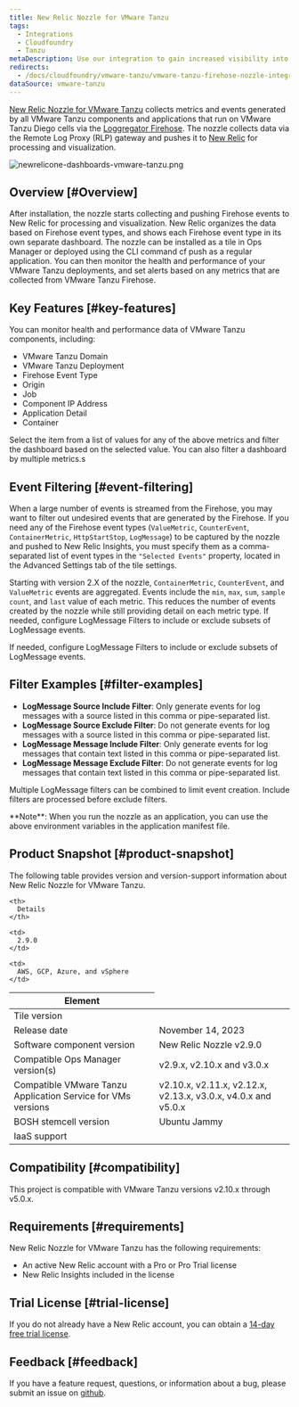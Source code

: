 ```yaml
---
title: New Relic Nozzle for VMware Tanzu
tags:
  - Integrations
  - Cloudfoundry
  - Tanzu
metaDescription: Use our integration to gain increased visibility into the performance of your VMware Tanzu environment.
redirects:
  - /docs/cloudfoundry/vmware-tanzu/vmware-tanzu-firehose-nozzle-integration
dataSource: vmware-tanzu
---
```




[New Relic Nozzle for VMware Tanzu](https://network.pivotal.io/products/nr-firehose-nozzle) collects metrics and events generated by all VMware Tanzu components and applications that run on VMware Tanzu Diego cells via the [Loggregator Firehose](https://docs.pivotal.io/pivotalcf/loggregator/index.html). The nozzle collects data via the Remote Log Proxy (RLP) gateway and pushes it to [New Relic](https://www.newrelic.com) for processing and visualization.

<img
  title="newrelicone-dashboards-vmware-tanzu.png"
  alt="newrelicone-dashboards-vmware-tanzu.png"
  src={infrastructureVmwareTanzuDashboard}
/>


## Overview [#Overview]

After installation, the nozzle starts collecting and pushing Firehose events to New Relic for processing and visualization. New Relic organizes the data based on Firehose event types, and shows each Firehose event type in its own separate dashboard.
The nozzle can be installed as a tile in Ops Manager or deployed using the CLI command cf push as a regular application. You can then monitor the health and performance of your VMware Tanzu deployments, and set alerts based on any metrics that are collected from VMware Tanzu Firehose.


## Key Features [#key-features]

You can monitor health and performance data of VMware Tanzu components, including:
* VMware Tanzu Domain
* VMware Tanzu Deployment
* Firehose Event Type
* Origin
* Job
* Component IP Address
* Application Detail
* Container

Select the item from a list of values for any of the above metrics and filter the dashboard based on the selected value. You can also filter a dashboard by multiple metrics.s

## Event Filtering [#event-filtering]

When a large number of events is streamed from the Firehose, you may want to filter out undesired events that are generated by the Firehose.
If you need any of the Firehose event types (`ValueMetric`, `CounterEvent`, `ContainerMetric`, `HttpStartStop`, `LogMessage`) to be captured by the nozzle and pushed to New Relic Insights, you must specify them as a comma-separated list of event types in the `"Selected Events"` property, located in the Advanced Settings tab of the tile settings.

Starting with version 2.X of the nozzle, `ContainerMetric`, `CounterEvent`, and `ValueMetric` events are aggregated. Events include the `min`, `max`, `sum`, `sample count`, and `last` value of each metric. This reduces the number of events created by the nozzle while still providing detail on each metric type.
If needed, configure LogMessage Filters to include or exclude subsets of LogMessage events.

If needed, configure LogMessage Filters to include or exclude subsets of LogMessage events.


## Filter Examples [#filter-examples]

* **LogMessage Source Include Filter**: Only generate events for log messages with a source listed in this comma or pipe-separated list.
* **LogMessage Source Exclude Filter**: Do not generate events for log messages with a source listed in this comma or pipe-separated list.
* **LogMessage Message Include Filter**: Only generate events for log messages that contain text listed in this comma or pipe-separated list.
* **LogMessage Message Exclude Filter**: Do not generate events for log messages that contain text listed in this comma or pipe-separated list.

Multiple LogMessage filters can be combined to limit event creation. Include filters are processed before exclude filters.

<Callout variant="important">
  **Note**: When you run the nozzle as an application, you can use the above environment variables in the application manifest file.
</Callout>

## Product Snapshot [#product-snapshot]

The following table provides version and version-support information about New Relic Nozzle for VMware Tanzu.


<table>
  <thead>
  <tr>
    <th>
      Element
    </th>

    <th>
      Details
    </th>
  </tr>
  </thead>

  <tbody>
  <tr>
    <td>
      Tile version
    </td>

    <td>
      2.9.0
    </td>
  </tr>
  <tr>
    <td>
      Release date
    </td>
    <td>
      November 14, 2023
    </td>
  </tr>
  <tr>
    <td>
      Software component version
    </td>
    <td>
      New Relic Nozzle v2.9.0
    </td>
  </tr>
  <tr>
    <td>
      Compatible Ops Manager version(s)
    </td>
    <td>
      v2.9.x, v2.10.x and v3.0.x
    </td>
  </tr>
  <tr>
    <td>
      Compatible VMware Tanzu Application Service for VMs versions
    </td>
    <td>
      v2.10.x, v2.11.x, v2.12.x, v2.13.x, v3.0.x,  v4.0.x and v5.0.x
    </td>
  </tr>
  <tr>
    <td>
      BOSH stemcell version
    </td>
    <td>
      Ubuntu Jammy
    </td>
  </tr>
  <tr>
    <td>
      IaaS support
    </td>

    <td>
      AWS, GCP, Azure, and vSphere
    </td>
  </tr>
  </tbody>
</table>

## Compatibility [#compatibility]

This project is compatible with VMware Tanzu versions v2.10.x through v5.0.x.

## Requirements [#requirements]

New Relic Nozzle for VMware Tanzu has the following requirements:

* An active New Relic account with a Pro or Pro Trial license
* New Relic Insights included in the license

## Trial License [#trial-license]

If you do not already have a New Relic account, you can obtain a [14-day free trial license](http://newrelic.com/signup?funnel=pivotal-cloud-foundry&partner=Pivotal+Cloud+Foundry).


## Feedback [#feedback]

If you have a feature request, questions, or information about a bug, please submit an issue on [github](https://github.com/newrelic/newrelic-pcf-nozzle-tile/issues).
